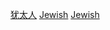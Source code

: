 {{Commons cat|Jewish people by occupation}}

{{DEFAULTSORT:Jewish,Occupation}}
[[Category:犹太人|]]
[[Category:依職業劃分的各宗教信徒|Jewish]]
[[Category:依族群劃分的各職業人物|Jewish]]
